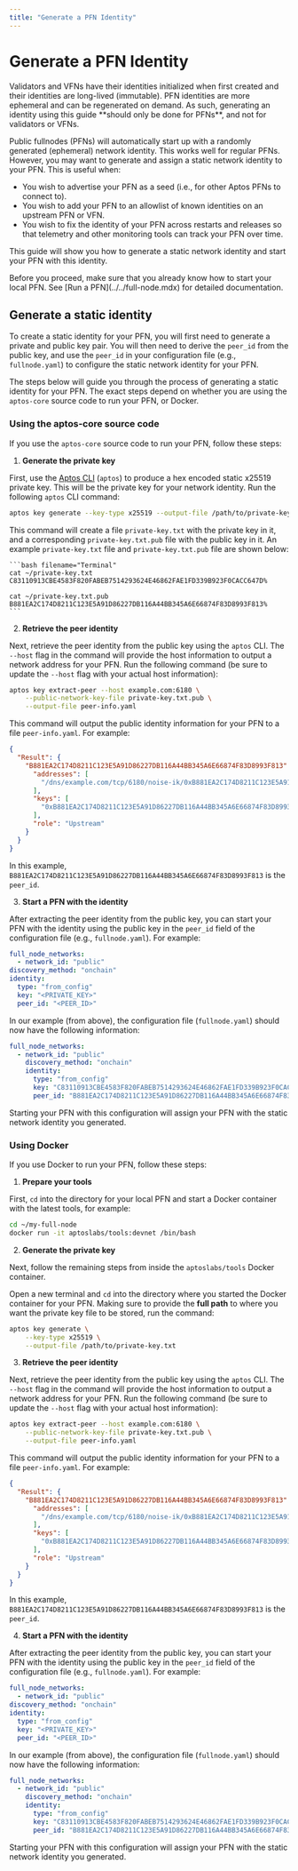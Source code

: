 ```yaml
---
title: "Generate a PFN Identity"
---
```



# Generate a PFN Identity

<Callout type="warning">
Validators and VFNs have their identities initialized when first created and their identities are long-lived (immutable).
PFN identities are more ephemeral and can be regenerated on demand. As such, generating an identity using this
guide **should only be done for PFNs**, and not for validators or VFNs.
</Callout>

Public fullnodes (PFNs) will automatically start up with a randomly generated (ephemeral) network identity. This works well for
regular PFNs. However, you may want to generate and assign a static network identity to your PFN. This is useful when:

- You wish to advertise your PFN as a seed (i.e., for other Aptos PFNs to connect to).
- You wish to add your PFN to an allowlist of known identities on an upstream PFN or VFN.
- You wish to fix the identity of your PFN across restarts and releases so that telemetry and other monitoring tools can track your PFN over time.

This guide will show you how to generate a static network identity and start your PFN with this identity.

<Callout type="warning">
Before you proceed, make sure that you already know how to start your local PFN. See [Run a PFN](../../full-node.mdx) for detailed documentation.
</Callout>

## Generate a static identity

To create a static identity for your PFN, you will first need to generate a private and public key pair. You will then
need to derive the `peer_id` from the public key, and use the `peer_id` in your configuration file
(e.g., `fullnode.yaml`) to configure the static network identity for your PFN.

The steps below will guide you through the process of generating a static identity for your PFN. The exact steps depend
on whether you are using the `aptos-core` source code to run your PFN, or Docker.

### Using the aptos-core source code

If you use the `aptos-core` source code to run your PFN, follow these steps:

1. **Generate the private key**

First, use the [Aptos CLI](../../tools/aptos-cli/use-cli/use-aptos-cli.md) (`aptos`) to produce a hex encoded static
x25519 private key. This will be the private key for your network identity. Run the following `aptos` CLI command:

```bash filename="Terminal"
aptos key generate --key-type x25519 --output-file /path/to/private-key.txt
```

This command will create a file `private-key.txt` with the private key in it, and a corresponding
`private-key.txt.pub` file with the public key in it. An example `private-key.txt` file and
`private-key.txt.pub` file are shown below:

    ```bash filename="Terminal"
    cat ~/private-key.txt
    C83110913CBE4583F820FABEB7514293624E46862FAE1FD339B923F0CACC647D%

    cat ~/private-key.txt.pub
    B881EA2C174D8211C123E5A91D86227DB116A44BB345A6E66874F83D8993F813%
    ```

2. **Retrieve the peer identity**

Next, retrieve the peer identity from the public key using the `aptos` CLI. The `--host` flag in
the command will provide the host information to output a network address for your PFN. Run the following command
(be sure to update the `--host` flag with your actual host information):

```bash filename="Terminal"
aptos key extract-peer --host example.com:6180 \
    --public-network-key-file private-key.txt.pub \
    --output-file peer-info.yaml
```

This command will output the public identity information for your PFN to a file `peer-info.yaml`. For example:

```json
{
  "Result": {
    "B881EA2C174D8211C123E5A91D86227DB116A44BB345A6E66874F83D8993F813": {
      "addresses": [
        "/dns/example.com/tcp/6180/noise-ik/0xB881EA2C174D8211C123E5A91D86227DB116A44BB345A6E66874F83D8993F813/handshake/0"
      ],
      "keys": [
        "0xB881EA2C174D8211C123E5A91D86227DB116A44BB345A6E66874F83D8993F813"
      ],
      "role": "Upstream"
    }
  }
}
```

In this example, `B881EA2C174D8211C123E5A91D86227DB116A44BB345A6E66874F83D8993F813` is the `peer_id`.

3. **Start a PFN with the identity**

After extracting the peer identity from the public key, you can start your PFN with the identity using the
public key in the `peer_id` field of the configuration file (e.g., `fullnode.yaml`). For example:

```yaml filename="fullnode.yaml"
full_node_networks:
  - network_id: "public"
discovery_method: "onchain"
identity:
  type: "from_config"
  key: "<PRIVATE_KEY>"
  peer_id: "<PEER_ID>"
```

In our example (from above), the configuration file (`fullnode.yaml`) should now have the following information:

```yaml filename="fullnode.yaml"
full_node_networks:
  - network_id: "public"
    discovery_method: "onchain"
    identity:
      type: "from_config"
      key: "C83110913CBE4583F820FABEB7514293624E46862FAE1FD339B923F0CACC647D"
      peer_id: "B881EA2C174D8211C123E5A91D86227DB116A44BB345A6E66874F83D8993F813"
```

Starting your PFN with this configuration will assign your PFN with the static network identity you generated.

### Using Docker

If you use Docker to run your PFN, follow these steps:

1. **Prepare your tools**

First, `cd` into the directory for your local PFN and start a Docker container with the latest tools, for example:

```bash filename="Terminal"
cd ~/my-full-node
docker run -it aptoslabs/tools:devnet /bin/bash
```

2. **Generate the private key**

Next, follow the remaining steps from inside the `aptoslabs/tools` Docker container.

Open a new terminal and `cd` into the directory where you started the Docker container for your PFN. Making
sure to provide the **full path** to where you want the private key file to be stored, run the command:

```bash filename="Terminal"
aptos key generate \
    --key-type x25519 \
    --output-file /path/to/private-key.txt
```

3. **Retrieve the peer identity**

Next, retrieve the peer identity from the public key using the `aptos` CLI. The `--host` flag in
the command will provide the host information to output a network address for your PFN. Run the following command
(be sure to update the `--host` flag with your actual host information):

```bash filename="Terminal"
aptos key extract-peer --host example.com:6180 \
    --public-network-key-file private-key.txt.pub \
    --output-file peer-info.yaml
```

This command will output the public identity information for your PFN to a file `peer-info.yaml`. For example:

```json
{
  "Result": {
    "B881EA2C174D8211C123E5A91D86227DB116A44BB345A6E66874F83D8993F813": {
      "addresses": [
        "/dns/example.com/tcp/6180/noise-ik/0xB881EA2C174D8211C123E5A91D86227DB116A44BB345A6E66874F83D8993F813/handshake/0"
      ],
      "keys": [
        "0xB881EA2C174D8211C123E5A91D86227DB116A44BB345A6E66874F83D8993F813"
      ],
      "role": "Upstream"
    }
  }
}
```

In this example, `B881EA2C174D8211C123E5A91D86227DB116A44BB345A6E66874F83D8993F813` is the `peer_id`.

4. **Start a PFN with the identity**

After extracting the peer identity from the public key, you can start your PFN with the identity using the
public key in the `peer_id` field of the configuration file (e.g., `fullnode.yaml`). For example:

```yaml
full_node_networks:
  - network_id: "public"
discovery_method: "onchain"
identity:
  type: "from_config"
  key: "<PRIVATE_KEY>"
  peer_id: "<PEER_ID>"
```

In our example (from above), the configuration file (`fullnode.yaml`) should now have the following information:

```yaml
full_node_networks:
  - network_id: "public"
    discovery_method: "onchain"
    identity:
      type: "from_config"
      key: "C83110913CBE4583F820FABEB7514293624E46862FAE1FD339B923F0CACC647D"
      peer_id: "B881EA2C174D8211C123E5A91D86227DB116A44BB345A6E66874F83D8993F813"
```

Starting your PFN with this configuration will assign your PFN with the static network identity you generated.
